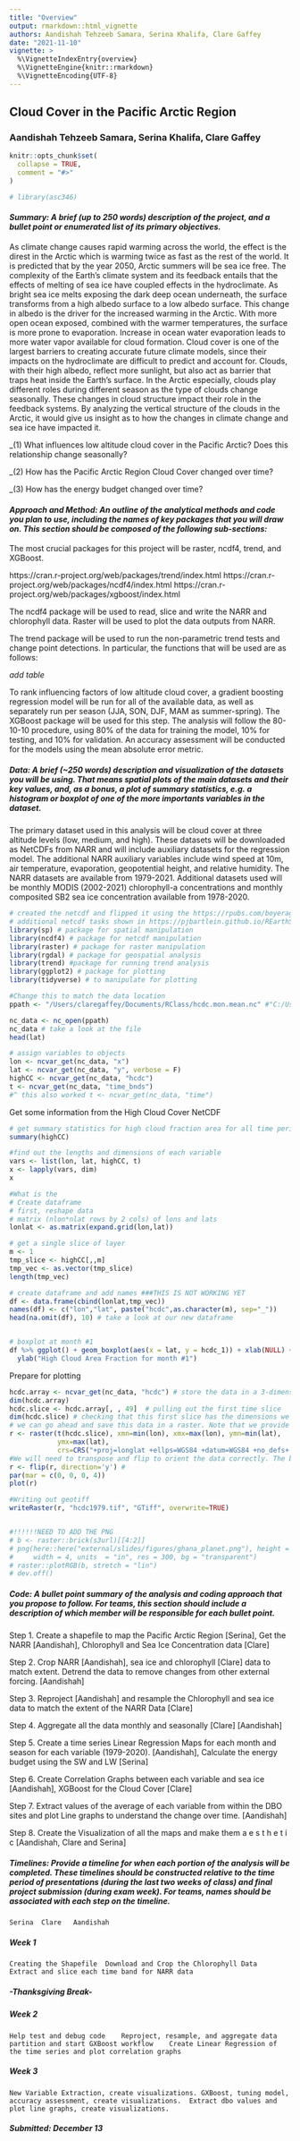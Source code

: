 ```yaml
---
title: "Overview"
output: rmarkdown::html_vignette
authors: Aandishah Tehzeeb Samara, Serina Khalifa, Clare Gaffey
date: "2021-11-10"
vignette: >
  %\VignetteIndexEntry{overview}
  %\VignetteEngine{knitr::rmarkdown}
  %\VignetteEncoding{UTF-8}
---
```


## Cloud Cover in the Pacific Arctic Region

### Aandishah Tehzeeb Samara, Serina Khalifa, Clare Gaffey

```r
knitr::opts_chunk$set(
  collapse = TRUE,
  comment = "#>"
)
```
```r
# library(asc346)
```
#### _Summary: A brief (up to 250 words) description of the project, and a bullet point or enumerated list of its primary objectives._

As climate change causes rapid warming across the world, the effect is the direst in the Arctic which is warming twice as fast as the rest of the world. It is predicted that by the year 2050, Arctic summers will be sea ice free. The complexity of the Earth’s climate system and its feedback entails that the effects of melting of sea ice have coupled effects in the hydroclimate. As bright sea ice melts exposing the dark deep ocean underneath, the surface transforms from a high albedo surface to a low albedo surface.  This change in albedo is the driver for the increased warming in the Arctic. With more open ocean exposed, combined with the warmer temperatures, the surface is more prone to evaporation. Increase in ocean water evaporation leads to more water vapor available for cloud formation. Cloud cover is one of the largest barriers to creating accurate future climate models, since their impacts on the hydroclimate are difficult to predict and account for. Clouds, with their high albedo, reflect more sunlight, but also act as barrier that traps heat inside the Earth’s surface. In the Arctic especially, clouds play different roles during different season as the type of clouds change seasonally. These changes in cloud structure impact their role in the feedback systems. By analyzing the vertical structure of the clouds in the Arctic, it would give us insight as to how the changes in climate change and sea ice have impacted it. 

_(1)	What influences low altitude cloud cover in the Pacific Arctic? Does this relationship change seasonally?

_(2)	How has the Pacific Arctic Region Cloud Cover changed over time?

_(3)	How has the energy budget changed over time?

#### _Approach and Method: An outline of the analytical methods and code you plan to use, including the names of key packages that you will draw on. This section should be composed of the following sub-sections:_

The most crucial packages for this project will be raster, ncdf4, trend, and XGBoost. 

https://cran.r-project.org/web/packages/trend/index.html
https://cran.r-project.org/web/packages/ncdf4/index.html
https://cran.r-project.org/web/packages/xgboost/index.html

The ncdf4 package will be used to read, slice and write the NARR and chlorophyll data. Raster will be used to plot the data outputs from NARR.

The trend package will be used to run the non-parametric trend tests and change point detections. In particular, the functions that will be used are as follows: 

*add table*

To rank influencing factors of low altitude cloud cover, a gradient boosting regression model will be run for all of the available data, as well as separately run per season (JJA, SON, DJF, MAM as summer-spring). The XGBoost package will be used for this step. The analysis will follow the 80-10-10 procedure, using 80% of the data for training the model, 10% for testing, and 10% for validation. An accuracy assessment will be conducted for the models using the mean absolute error metric.

##### _Data: A brief (~250 words) description and visualization of the datasets you will be using. That means spatial plots of the main datasets and their key values, and, as a bonus, a plot of summary statistics, e.g. a histogram or boxplot of one of the more importants variables in the dataset._

The primary dataset used in this analysis will be cloud cover at three altitude levels (low, medium, and high). These datasets will be downloaded as NetCDFs from NARR and will include auxiliary datasets for the regression model. The additional NARR auxiliary variables include wind speed at 10m, air temperature, evaporation, geopotential height, and relative humidity. The NARR datasets are available from 1979-2021. Additional datasets used will be monthly MODIS (2002-2021) chlorophyll-a concentrations and monthly composited SB2 sea ice concentration available from 1978-2020. 

```r
# created the netcdf and flipped it using the https://rpubs.com/boyerag/297592
# additional netcdf tasks shown in https://pjbartlein.github.io/REarthSysSci/netCDF.html#get-a-single-time-slice-of-the-data-create-an-r-data-frame-and-write-a-.csv-file
library(sp) # package for spatial manipulation
library(ncdf4) # package for netcdf manipulation
library(raster) # package for raster manipulation
library(rgdal) # package for geospatial analysis
library(trend) #package for running trend analysis
library(ggplot2) # package for plotting
library(tidyverse) # to manipulate for plotting

#Change this to match the data location
ppath <- "/Users/claregaffey/Documents/RClass/hcdc.mon.mean.nc" #"C:/Users/aandi/Desktop/Fall_2021/GEOG_399/Datasets/hcdc.mon.mean.nc"

nc_data <- nc_open(ppath) 
nc_data # take a look at the file
head(lat)

# assign variables to objects
lon <- ncvar_get(nc_data, "x")
lat <- ncvar_get(nc_data, "y", verbose = F)
highCC <- ncvar_get(nc_data, "hcdc")
t <- ncvar_get(nc_data, "time_bnds")
#^ this also worked t <- ncvar_get(nc_data, "time")
```

Get some information from the High Cloud Cover NetCDF

```r
# get summary statistics for high cloud fraction area for all time periods
summary(highCC)

#find out the lengths and dimensions of each variable
vars <- list(lon, lat, highCC, t)
x <- lapply(vars, dim)
x

#What is the
# Create dataframe 
# first, reshape data
# matrix (nlon*nlat rows by 2 cols) of lons and lats
lonlat <- as.matrix(expand.grid(lon,lat))

# get a single slice of layer
m <- 1
tmp_slice <- highCC[,,m]
tmp_vec <- as.vector(tmp_slice)
length(tmp_vec)

# create dataframe and add names ###THIS IS NOT WORKING YET
df <- data.frame(cbind(lonlat,tmp_vec))
names(df) <- c("lon","lat", paste("hcdc",as.character(m), sep="_"))
head(na.omit(df), 10) # take a look at our new dataframe


# boxplot at month #1
df %>% ggplot() + geom_boxplot(aes(x = lat, y = hcdc_1)) + xlab(NULL) + 
  ylab("High Cloud Area Fraction for month #1")


```

Prepare for plotting

```r
hcdc.array <- ncvar_get(nc_data, "hcdc") # store the data in a 3-dimensional array
dim(hcdc.array)
hcdc.slice <- hcdc.array[, , 49]  # pulling out the first time slice
dim(hcdc.slice) # checking that this first slice has the dimensions we would expect
# we can go ahead and save this data in a raster. Note that we provide the coordinate reference system “CRS” in the standard well-known text format. For this data set, it is the common WGS84 system.
r <- raster(t(hcdc.slice), xmn=min(lon), xmx=max(lon), ymn=min(lat),
            ymx=max(lat),
            crs=CRS("+proj=longlat +ellps=WGS84 +datum=WGS84 +no_defs+ towgs84=0,0,0"))
#We will need to transpose and flip to orient the data correctly. The best way to figure this out is through trial and error, but remember that most netCDF files record spatial data from the bottom left corner.
r <- flip(r, direction='y') #
par(mar = c(0, 0, 0, 4))
plot(r)

#Writing out geotiff
writeRaster(r, "hcdc1979.tif", "GTiff", overwrite=TRUE)


#!!!!!!NEED TO ADD THE PNG
# b <- raster::brick(s3url)[[4:2]]
# png(here::here("external/slides/figures/ghana_planet.png"), height = 4,
#     width = 4, units  = "in", res = 300, bg = "transparent")
# raster::plotRGB(b, stretch = "lin")
# dev.off()

```



##### _Code: A bullet point summary of the analysis and coding approach that you propose to follow. For teams, this section should include a description of which member will be responsible for each bullet point._

Step 1. Create a shapefile to map the Pacific Arctic Region [Serina], Get the NARR [Aandishah], Chlorophyll and Sea Ice Concentration data [Clare]

Step 2. Crop NARR [Aandishah], sea ice and chlorophyll [Clare] data to match extent. Detrend the data to remove changes from other external forcing. [Aandishah]

Step 3. Reproject [Aandishah] and resample the Chlorophyll and sea ice data to match the extent of the NARR Data [Clare]

Step 4. Aggregate all the data monthly and seasonally [Clare] [Aandishah]

Step 5. Create a time series Linear Regression Maps for each month and season for each variable (1979-2020). [Aandishah], Calculate the energy budget using the SW and LW [Serina]

Step 6. Create Correlation Graphs between each variable and sea ice [Aandishah], XGBoost for the Cloud Cover [Clare]

Step 7. Extract values of the average of each variable from within the DBO sites and plot Line graphs to understand the change over time. [Aandishah]

Step 8. Create the Visualization of all the maps and make them a e s t h e t i c [Aandishah, Clare and Serina]


##### _Timelines: Provide a timeline for when each portion of the analysis will be completed. These timelines should be constructed relative to the time period of presentations (during the last two weeks of class) and final project submission (during exam week). For teams, names should be associated with each step on the timeline._

	Serina	Clare	Aandishah
	
##### Week 1
	Creating the Shapefile	Download and Crop the Chlorophyll Data 	Extract and slice each time band for NARR data

##### -Thanksgiving Break-

##### Week 2
	Help test and debug code 	Reproject, resample, and aggregate data partition and start GXBoost workflow	Create Linear Regression of the time series and plot correlation graphs
	
##### Week 3
	New Variable Extraction, create visualizations.	GXBoost, tuning model, accuracy assessment, create visualizations.	Extract dbo values and plot line graphs, create visualizations.

##### Submitted: December 13





